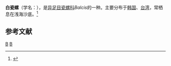 {{Speciesbox
| taxon = Balcis grandis
| binomial_authority = (A. Adams, 1854)
}}
'''白瓷螺'''（学名：''{{lang|la|Balcis grandis}}''），是[[异足目|异足目]][[瓷螺科|瓷螺科]]''Balcis''的一种。主要分布于[[韩国|韩国]]、[[台湾|台湾]]，常栖息在浅海沙底。<ref>{{cite web|url=http://shell.sinica.edu.tw/chinese/shellbase_detail.php?science_no=797|title=国际贝库：白瓷螺|publisher=台湾贝类资料库|accessdate=2009-08-11}}</ref>

== 参考文献 ==
{{reflist}}

{{taxonbar}}
[[Category:_1854年描述的动物|B]]
[[Category:瓷螺科|B]]